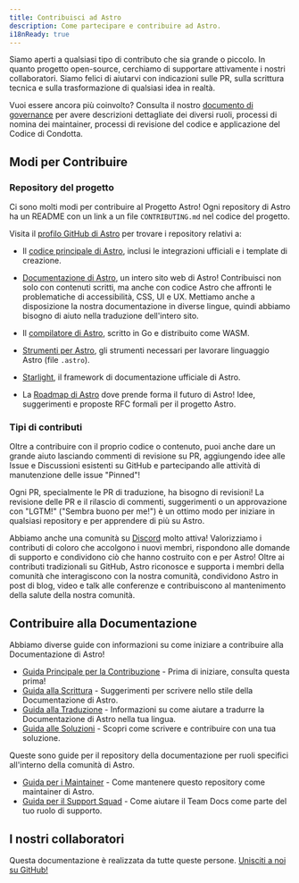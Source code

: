```yaml
---
title: Contribuisci ad Astro
description: Come partecipare e contribuire ad Astro.
i18nReady: true
---
```


Siamo aperti a qualsiasi tipo di contributo che sia grande o piccolo. In quanto progetto open-source, cerchiamo di supportare attivamente i nostri collaboratori. Siamo felici di aiutarvi con indicazioni sulle PR, sulla scrittura tecnica e sulla trasformazione di qualsiasi idea in realtà.  

Vuoi essere ancora più coinvolto? Consulta il nostro [documento di governance](https://github.com/withastro/.github/blob/main/GOVERNANCE.md) per avere descrizioni dettagliate dei diversi ruoli, processi di nomina dei maintainer, processi di revisione del codice e applicazione del Codice di Condotta.

## Modi per Contribuire

### Repository del progetto

Ci sono molti modi per contribuire al Progetto Astro! Ogni repository di Astro ha un README con un link a un file `CONTRIBUTING.md` nel codice del progetto.

Visita il [profilo GitHub di Astro](https://github.com/withastro) per trovare i repository relativi a:

- Il [codice principale di Astro](https://github.com/withastro/astro), inclusi le integrazioni ufficiali e i template di creazione.

- [Documentazione di Astro](https://github.com/withastro/docs), un intero sito web di Astro! Contribuisci non solo con contenuti scritti, ma anche con codice Astro che affronti le problematiche di accessibilità, CSS, UI e UX. Mettiamo anche a disposizione la nostra documentazione in diverse lingue, quindi abbiamo bisogno di aiuto nella traduzione dell'intero sito.

- Il [compilatore di Astro](https://github.com/withastro/compiler), scritto in Go e distribuito come WASM.

- [Strumenti per Astro](https://github.com/withastro/language-tools), gli strumenti necessari per lavorare linguaggio Astro (file `.astro`).

- [Starlight](https://github.com/withastro/starlight), il framework di documentazione ufficiale di Astro.

- La [Roadmap di Astro](https://github.com/withastro/roadmap) dove prende forma il futuro di Astro! Idee, suggerimenti e proposte RFC formali per il progetto Astro.

### Tipi di contributi

Oltre a contribuire con il proprio codice o contenuto, puoi anche dare un grande aiuto lasciando commenti di revisione su PR, aggiungendo idee alle Issue e Discussioni esistenti su GitHub e partecipando alle attività di manutenzione delle issue "Pinned"!

Ogni PR, specialmente le PR di traduzione, ha bisogno di revisioni! La revisione delle PR e il rilascio di commenti, suggerimenti o un approvazione con "LGTM!" ("Sembra buono per me!") è un ottimo modo per iniziare in qualsiasi repository e per apprendere di più su Astro.

Abbiamo anche una comunità su [Discord](https://astro.build/chat) molto attiva! Valorizziamo i contributi di coloro che accolgono i nuovi membri, rispondono alle domande di supporto e condividono ciò che hanno costruito con e per Astro! Oltre ai contributi tradizionali su GitHub, Astro riconosce e supporta i membri della comunità che interagiscono con la nostra comunità, condividono Astro in post di blog, video e talk alle conferenze e contribuiscono al mantenimento della salute della nostra comunità.

## Contribuire alla Documentazione

Abbiamo diverse guide con informazioni su come iniziare a contribuire alla Documentazione di Astro!

- [Guida Principale per la Contribuzione](https://github.com/withastro/docs/blob/main/CONTRIBUTING.md) - Prima di iniziare, consulta questa prima!
- [Guida alla Scrittura](https://contribute.docs.astro.build/guides/writing-style/) - Suggerimenti per scrivere nello stile della Documentazione di Astro.
- [Guida alla Traduzione](https://contribute.docs.astro.build/guides/i18n/) - Informazioni su come aiutare a tradurre la Documentazione di Astro nella tua lingua.
- [Guida alle Soluzioni](https://contribute.docs.astro.build/guides/recipe-writing/) - Scopri come scrivere e contribuire con una tua soluzione.

Queste sono guide per il repository della documentazione per ruoli specifici all'interno della comunità di Astro.
- [Guida per i Maintainer](https://contribute.docs.astro.build/roles/maintainers/) - Come mantenere questo repository come maintainer di Astro.
- [Guida per il Support Squad](https://contribute.docs.astro.build/roles/support-squad/) - Come aiutare il Team Docs come parte del tuo ruolo di supporto.

## I nostri collaboratori

Questa documentazione è realizzata da tutte queste persone. [Unisciti a noi su GitHub!](https://github.com/withastro/docs)

<ContributorList githubRepo="withastro/docs" />
